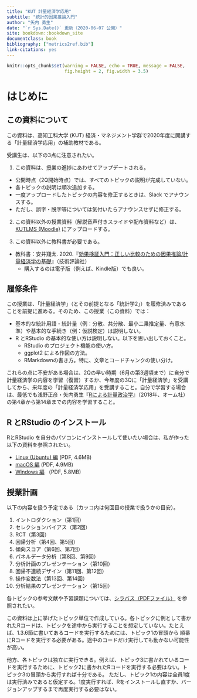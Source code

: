 ```yaml
---
title: "KUT 計量経済学応用"
subtitle: "統計的因果推論入門"
author: "矢内 勇生"
date: "`r Sys.Date()` 更新（2020-06-07 公開）"
site: bookdown::bookdown_site
documentclass: book
bibliography: ["metrics2ref.bib"]
link-citations: yes
---
```


```r
knitr::opts_chunk$set(warning = FALSE, echo = TRUE, message = FALSE, 
                      fig.height = 2, fig.width = 3.5)
```


# はじめに {-}

## この資料について

この資料は、高知工科大学 (KUT) 経済・マネジメント学群で2020年度に開講する「計量経済学応用」の補助教材である。

受講生は、以下の3点に注意されたい。

1. この資料は、授業の進捗にあわせてアップデートされる。
  - 公開時点（2Q開始時点）では、すべてのトピックの説明が完成していない。
  - 各トピックの説明は順次追加する。
  - 一度アップロードしたトピックの内容を修正するときは、Slack でアナウンスする。
  - ただし、誤字・脱字等については気付いたらアナウンスせずに修正する。

2. この資料以外の授業資料（解説音声付きスライドや配布資料など）は、[KUTLMS (Moodle)](https://lms.kochi-tech.ac.jp/course/view.php?id=793) にアップロードする。

3. この資料以外に教科書が必要である。
  - 教科書：安井翔太. 2020.『[効果検証入門：正しい比較のための因果推論/計量経済学の基礎](https://gihyo.jp/book/2020/978-4-297-11117-5)』（技術評論社）
    - 購入するのは電子版（例えば、Kindle版）でも良い。

## 履修条件

この授業は、「計量経済学」（とその前提となる「統計学2」）を履修済みであることを前提に進める。そのため、この授業（この資料）では：

- 基本的な統計用語・統計量（例：分散、共分散、最小二乗推定量、有意水準）や基本的な手続き（例：仮説検定）は説明しない。
- R とRStudio の基本的な使い方は説明しない。以下を思い出しておくこと。
  - RStudio のプロジェクト機能の使い方。
  - ggplot2 による作図の方法。
  - RMarkdownの書き方。特に、文章とコードチャンクの使い分け。

これらの点に不安がある場合は、2Qの早い時期（6月の第3週頃まで）に自分で計量経済学の内容を学習（復習）するか、今年度の3Qに「計量経済学」を受講してから、来年度の「計量経済学応用」を受講すること。自分で学習する場合は、最低でも浅野正彦・矢内勇生『[Rによる計量政治学](https://github.com/yukiyanai/quant-methods-R)』（2018年、オーム社）の第4章から第14章までの内容を学習すること。

## R とRStudio のインストール

RとRStudio を自分のパソコンにインストールして使いたい場合は、私が作った以下の資料を参照されたい。

- [Linux (Ubuntu) 編](http://yukiyanai.github.io/jp/resources/docs/install-R_ubuntu.pdf) (PDF, 4.6MB)
- [macOS 編](http://yukiyanai.github.io/jp/resources/docs/install-R_macOS.pdf) (PDF, 4.9MB)
- [Windows 編](http://yukiyanai.github.io/jp/resources/docs/install-R_windows.pdf) （PDF, 5.8MB)

## 授業計画

以下の内容を扱う予定である（カッコ内は何回目の授業で扱うかの目安）。

1. イントロダクション（第1回）
2. セレクションバイアス（第2回）
3. RCT（第3回）
4. 回帰分析（第4回、第5回）
5. 傾向スコア（第6回、第7回）
6. パネルデータ分析（第8回、第9回）
8. 分析計画のプレゼンテーション（第10回）
9. 回帰不連続デザイン（第11回、第12回）
10. 操作変数法（第13回、第14回）
11. 分析結果のプレゼンテーション（第15回）

各トピックの参考文献や予習課題については、[シラバス（PDFファイル）](http://yukiyanai.github.io/jp/classes/econometrics2/docs/syllabus-applied-econometrics_2020-2Q.pdf) を参照されたい。

この資料は上に挙げたトピック単位で作成している。各トピックに例として書かれたRコードは、トピックを途中から実行することを想定していない。たとえば、1.3.6節に書いてあるコードを実行するためには、トピック1の冒頭から 順番にRコードを実行する必要がある。途中のコードだけ実行しても動かない可能性が高い。

他方、各トピックは独立に実行できる。例えば、トピック3に書かれているコードを実行するために、トピック2に書かれたRコードを実行する必要はない。トピック3の冒頭から実行すれば十分である。
ただし、トピック1の内容は全員1度は実行済みであると仮定する。1度実行すれば、Rをインストールし直すか、バージョンアップするまで再度実行する必要はない。

